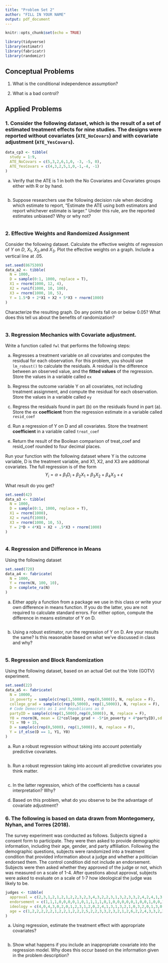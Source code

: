 ```yaml
---
title: "Problem Set 2"
author: "FILL IN YOUR NAME"
output: pdf_document
---
```


```r
knitr::opts_chunk$set(echo = TRUE)
```

```r
library(tidyverse)
library(estimatr)
library(fabricatr)  
library(randomizr)
```

## Conceptual Problems 

1. What is the conditional independence assumption? 


2. What is a bad control? 


## Applied Problems 

### 1. Consider the following dataset, which is the result of a set of estimated treatment effects for nine studies. The designs were reported without covariates (`ATE_NoCovars`) and with covariate adjustment (`ATE_YesCovars`).

```r
data_cp3 <- tibble(
  study = 1:9,
  ATE_NoCovars = c(5,3,2,6,1,0, -3, -5, 0),
  ATE_YesCovars = c(4,3,2,5,1,0,-1,-4, -1)
)

```

a) Verify that the ATE is 1 in both the No Covariates and Covariates groups either with R or by hand. 

```r

```


b) Suppose researchers use the following decision rule when deciding which estimate to report, "Estimate the ATE using both estimators and report whichever estimate is larger." Under this rule, are the reported estimates unbiased? Why or why not?

```r

```


### 2. Effective Weights and Randomized Assignment 

Consider the following dataset. Calculate the effective weights of regression of $Y$ on $D$, $X_1$, $X_2$,and $X_3$. Plot the effective weights on a graph. Include a vertical line at .05. 

```r
set.seed(8675309)
data_a2 <- tibble(
  N = 1000, 
  D = sample(0:1, 1000, replace = T),
  X1 = rnorm(1000, 12, 4),
  X2 = runif(1000, 10, 100),
  X3 = rnorm(1000, 10, 5),
  Y = 1.5*D + 2*X1 + X2 + 5*X3 + rnorm(1000)
)

```

Characterize the resulting graph. Do any points fall on or below 0.05? What does this tell us about the benefits of randomization?

```r

```

### 3. Regression Mechanics with Covariate adjustment. 

Write a function called `fwl` that performs the following steps: 

a) Regresses a treatment variable on all covariates and computes the residual for each observation. For this problem, you should use `lm_robust()` to calculate the residuals. A residual is the difference between an observed value, and the **fitted values** of the regression. Store the values in a variable called `ex`

b) Regress the outcome variable Y on all covariates, not including treatment assignment, and compute the residual for each observation. Store the values in a variable called `ey`

c) Regress the residuals found in part (b) on the residuals found in part (a). Store the ex **coefficient** from the regression estimate in a variable called `resid_coef`

d) Run a regression of Y on D and all covariates. Store the treatment **coefficient** in a variable called `treat_coef` 

e) Return the result of the Boolean comparison of treat_coef and resid_coef rounded to four decimal places.

Run your function with the following dataset where Y is the outcome variable, D is the treatment variable, and X1, X2, and X3 are additional covariates. The full regression is of the form $$Y_i = \alpha + \beta_1D_i + \beta_2X_1 + \beta_3X_2 + \beta_4X_3 + \epsilon$$

What result do you get?

```r
set.seed(42)
data_a3 <- tibble(
  N = 1000, 
  D = sample(0:1, 1000, replace = T),
  X1 = rnorm(1000),
  X2 = runif(1000),
  X3 = rnorm(1000, 10, 5),
  Y = 2*D + 4*X1 + X2 + .5*X3 + rnorm(1000)
)

```

```r

```


### 4. Regression and Difference in Means 

Using the following dataset 

```r
set.seed(720)
data_a4 <- fabricate(
  N = 1000,
  Y = rnorm(N, 100, 10),
  D = complete_ra(N)
)

```

a) Either apply a function from a package we use in this class or write your own difference in means function. If you do the latter, you are not required to calculate standard errors. For either option, compute the difference in means estimator of Y on D. 

```r

```


b) Using a robust estimator, run the regression of Y on D. Are your results the same? Is this reasonable based on what we've discussed in class and why?

```r


```

### 5. Regression and Block Randomization 

Using the following dataset, based on an actual Get out the Vote (GOTV) experiment. 

```r
set.seed(22)
data_a5 <- fabricate(
  N = 10000,
  in_poverty = sample(c(rep(1,5000), rep(0,5000)), N, replace = F),
  college_grad = sample(c(rep(0,5000), rep(1,5000)), N, replace = F),
  # Code Democrats as 1 and Republicans as 0
  partyID = sample(c(rep(1,5000),rep(0,5000)), N, replace = F),
  Y0 = rnorm(N, mean = (2*college_grad + -5*in_poverty + 4*partyID),sd = 5),
  Y1 = Y0 + 15,
  D = sample(c(rep(0,5000), rep(1,5000)), N, replace = F),
  Y = if_else(D == 1, Y1, Y0)
)

```


a) Run a robust regression without taking into account potentially predictive covariates. 

```r

```

b) Run a robust regression taking into account all predictive covariates you think matter.

```r

```

c) In the latter regression, which of the coefficients has a causal interpretation? Why? 

d) Based on this problem, what do you observe to be the advantage of covariate adjustment?

### 6. The following is based on data drawn from Montegomery, Nyhan, and Torres (2018). 

The survey experiment was conducted as follows. Subjects signed a consent form to participate. They were then asked to provide demographic information, including their age, gender, and party affiliation. Following the demographic questions, subjects were randomized into a treatment condition that provided information about a judge and whether a politician endorsed them. The control condition did not include an endorsement. Subjects were then asked whether they approved of the judge or not, which was measured on a scale of 1-4. After questions about approval, subjects were asked to evaluate on a scale of 1-7 how ideological the judge was likely to be. 

```r
judges <- tibble(
  approval = c(2,3,1,2,1,2,1,2,2,3,2,3,4,3,2,2,3,1,3,2,3,3,2,4,2,4,1,3,2,3,2,3,1,3,2,2,2,2,2,4,2,3,2,2,2,3,3,2,2,3,2,2,1,3,3,4,2,1,2,3,4,3,3,3,1,2,2,3,3,3,3,3,4,2,1,3,3,2,2,1,2,2,3,3,4,3,2,1,3,2,3,2,2,2,3,3,3,4,3,3,3,3,1,3,2,2,2,4,3,3,2,2,1,1,2,2,3,2,2,2,1,3,2,1,2,2,2,3,3,2,2,1,3,2,2,3,2,2,2,3,2,2,3,2,1,2,3,2,2,1,1,2,1,2,3,1,3,2,2,2,2,4,2,3,2,3,2,2,3,2,1,3,2,1,2,3,4,1,1,2,2,2,3,2,1,2,3,2,3,3,2,3,2,3,4,4,1,2,2,3,1,2,2,2,2,2,3,3,2,3,2,2,2,2,2,3,2,3,2,2,2,3,2,2,3,4,2,2,2,2,3,2,2,4,3,3,3,3,3,3),
  endorsement = c(1,1,1,0,0,0,0,1,0,1,1,1,1,0,1,0,0,0,0,0,1,0,0,1,0,0,1,1,0,1,0,0,1,1,1,0,0,1,0,0,0,1,0,1,0,0,1,1,1,0,0,1,1,1,0,0,0,0,1,0,0,0,1,1,1,0,0,0,0,1,1,1,0,0,1,1,1,0,1,1,0,0,1,1,0,0,0,1,0,1,0,1,0,1,1,0,0,0,1,0,0,0,1,1,1,0,0,1,1,0,0,0,1,0,1,0,0,1,1,0,0,1,0,1,1,0,1,0,1,1,0,0,1,1,0,0,0,0,1,1,0,0,1,0,1,1,0,0,0,1,1,0,1,1,0,1,1,1,0,1,1,0,0,0,0,0,1,0,0,1,1,0,0,1,1,1,1,1,1,0,1,1,0,1,1,0,0,1,0,0,1,0,0,1,1,1,1,0,0,1,1,0,1,0,0,0,0,0,0,0,0,0,0,1,1,1,1,0,0,1,1,1,1,1,0,0,0,0,1,0,0,0,0,1,0,0,0,1,1,0),
  ideology = c(4,0,4,3,0,2,0,1,2,3,1,2,0,2,4,1,3,1,3,2,1,0,3,2,0,1,3,0,2,1,2,2,6,1,3,3,1,2,2,3,2,1,1,2,0,3,3,3,2,1,1,3,6,1,1,0,3,1,0,1,1,2,1,0,4,0,2,2,2,3,3,1,0,1,5,1,3,2,4,5,5,1,1,0,3,2,2,3,1,0,3,3,0,2,1,1,0,3,1,1,0,3,6,1,4,1,1,0,2,0,1,2,5,1,1,3,3,0,1,0,0,0,3,2,1,0,3,3,1,1,1,3,1,1,1,0,2,3,1,1,3,2,5,2,5,0,2,3,1,3,0,3,4,1,1,6,4,2,3,3,2,1,3,2,2,1,0,1,2,4,3,1,2,6,4,0,1,3,2,2,1,2,1,6,4,2,1,3,2,1,4,2,1,0,0,1,5,0,3,0,5,0,2,3,1,2,0,3,2,2,0,3,0,5,3,0,2,0,2,3,2,1,3,2,3,1,1,3,4,1,3,1,1,1,0,1,0,0,0,3),
  age = c(1,2,2,2,2,2,1,2,2,1,2,2,2,5,2,2,3,3,2,3,2,1,2,6,2,2,4,3,3,2,3,3,3,5,3,3,2,2,2,3,1,3,2,2,1,3,3,2,2,2,2,2,2,5,2,3,3,3,2,1,3,2,4,3,1,2,2,2,2,2,2,3,1,2,3,3,3,3,2,1,5,2,2,3,2,2,1,1,1,2,2,2,2,2,2,4,2,2,5,2,5,3,3,1,1,3,4,2,2,3,2,2,5,4,3,4,5,1,3,2,1,2,2,2,2,2,2,3,2,2,2,3,2,3,2,2,2,1,2,3,2,5,5,5,3,2,2,2,2,3,2,3,1,1,2,2,2,2,3,1,3,2,2,4,1,2,5,5,5,5,2,2,3,3,1,2,4,2,2,3,1,1,3,4,2,3,3,4,4,4,1,2,1,2,2,3,3,1,3,2,2,3,2,1,4,5,3,4,2,2,2,3,2,2,1,2,2,2,2,3,3,2,2,3,2,4,2,2,3,1,2,2,2,3,1,1,3,3,3,1)
)

```

a) Using regression, estimate the treatment effect with appropriate covariates?

```r

```


b) Show what happens if you include an inappropriate covariate into the regression model. Why does this occur based on the information given in the problem description?

```r

```


